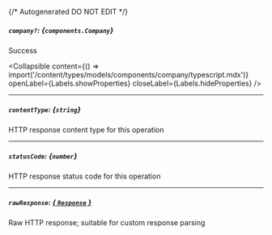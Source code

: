 {/* Autogenerated DO NOT EDIT  */}

##### `company?`: *{`components.Company`}*
Success

<Collapsible content={() => import('/content/types/models/components/company/typescript.mdx')} openLabel={Labels.showProperties} closeLabel={Labels.hideProperties} />


---
##### `contentType`: *{`string`}*
HTTP response content type for this operation

---
##### `statusCode`: *{`number`}*
HTTP response status code for this operation

---
##### `rawResponse`: [*{ `Response` }*](https://developer.mozilla.org/en-US/docs/Web/API/Response)
Raw HTTP response; suitable for custom response parsing


